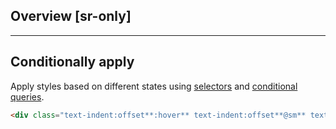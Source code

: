 ## Overview [sr-only]
<Overview/>

---

## Conditionally apply
Apply styles based on different states using [selectors](/docs/state-selectors) and [conditional queries](/docs/conditional-queries).
```html
<div class="text-indent:offset**:hover** text-indent:offset**@sm** text-indent:offset**@dark** text-indent:offset**@print**">…</div>
```


